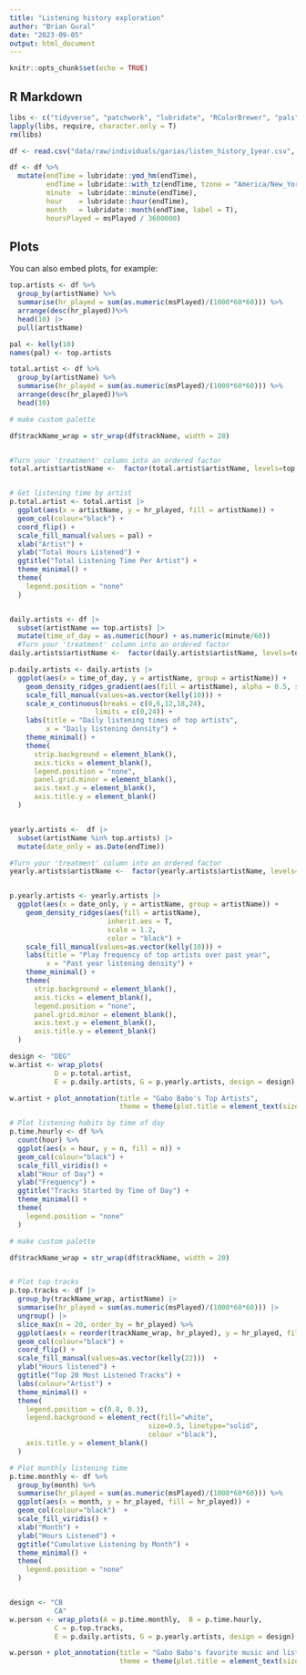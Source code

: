 ```yaml
---
title: "Listening history exploration"
author: "Brian Gural"
date: "2023-09-05"
output: html_document
---
```


```r
knitr::opts_chunk$set(echo = TRUE)
```

## R Markdown



```r
libs <- c("tidyverse", "patchwork", "lubridate", "RColorBrewer", "pals", "ggridges", "viridis")
lapply(libs, require, character.only = T)
rm(libs)
```


```r
df <- read.csv("data/raw/individuals/garias/listen_history_1year.csv", row.names = 1)
```
```r
df <- df %>%
  mutate(endTime = lubridate::ymd_hm(endTime),
         endTime = lubridate::with_tz(endTime, tzone = "America/New_York"),
         minute  = lubridate::minute(endTime),
         hour    = lubridate::hour(endTime),
         month   = lubridate::month(endTime, label = T),
         hoursPlayed = msPlayed / 3600000)

```
## Plots

You can also embed plots, for example:





```r
top.artists <- df %>%
  group_by(artistName) %>%
  summarise(hr_played = sum(as.numeric(msPlayed)/(1000*60*60))) %>%
  arrange(desc(hr_played))%>%
  head(10) |> 
  pull(artistName)

pal <- kelly(10)
names(pal) <- top.artists

total.artist <- df %>%
  group_by(artistName) %>%
  summarise(hr_played = sum(as.numeric(msPlayed)/(1000*60*60))) %>%
  arrange(desc(hr_played))%>%
  head(10) 

# make custom palette 

df$trackName_wrap = str_wrap(df$trackName, width = 20)


#Turn your 'treatment' column into an ordered factor 
total.artist$artistName <-  factor(total.artist$artistName, levels=top.artists)


# Get listening time by artist
p.total.artist <- total.artist |> 
  ggplot(aes(x = artistName, y = hr_played, fill = artistName)) +
  geom_col(colour="black") +
  coord_flip() +
  scale_fill_manual(values = pal) +
  xlab("Artist") +
  ylab("Total Hours Listened") +
  ggtitle("Total Listening Time Per Artist") +
  theme_minimal() +
  theme(
    legend.position = "none"
  )


daily.artists <- df |> 
  subset(artistName == top.artists) |> 
  mutate(time_of_day = as.numeric(hour) + as.numeric(minute/60)) 
  #Turn your 'treatment' column into an ordered factor 
daily.artists$artistName <-  factor(daily.artists$artistName, levels=top.artists)

p.daily.artists <- daily.artists |> 
  ggplot(aes(x = time_of_day, y = artistName, group = artistName)) +
    geom_density_ridges_gradient(aes(fill = artistName), alpha = 0.5, scale = 1.2, color = "black") + 
    scale_fill_manual(values=as.vector(kelly(10))) +
    scale_x_continuous(breaks = c(0,6,12,18,24),
                     limits = c(0,24)) +
    labs(title = "Daily listening times of top artists",
         x = "Daily listening density") +
    theme_minimal() +
    theme(
      strip.background = element_blank(),
      axis.ticks = element_blank(),
      legend.position = "none",
      panel.grid.minor = element_blank(),
      axis.text.y = element_blank(),
      axis.title.y = element_blank()
  )


yearly.artists <-  df |> 
  subset(artistName %in% top.artists) |> 
  mutate(date_only = as.Date(endTime))

#Turn your 'treatment' column into an ordered factor 
yearly.artists$artistName <-  factor(yearly.artists$artistName, levels=top.artists)


p.yearly.artists <- yearly.artists |> 
  ggplot(aes(x = date_only, y = artistName, group = artistName)) +
    geom_density_ridges(aes(fill = artistName), 
                        inherit.aes = T,
                        scale = 1.2,
                        color = "black") +
    scale_fill_manual(values=as.vector(kelly(10))) +
    labs(title = "Play frequency of top artists over past year",
         x = "Past year listening density") +
    theme_minimal() +
    theme(
      strip.background = element_blank(),
      axis.ticks = element_blank(),
      legend.position = "none",
      panel.grid.minor = element_blank(),
      axis.text.y = element_blank(),
      axis.title.y = element_blank()
  )


```

```r
design <- "DEG" 
w.artist <- wrap_plots( 
           D = p.total.artist,
           E = p.daily.artists, G = p.yearly.artists, design = design)

w.artist + plot_annotation(title = "Gabo Babo's Top Artists",
                           theme = theme(plot.title = element_text(size = 25)))
```
```r


# Plot listening habits by time of day
p.time.hourly <- df %>%
  count(hour) %>%
  ggplot(aes(x = hour, y = n, fill = n)) +
  geom_col(colour="black") +
  scale_fill_viridis() +
  xlab("Hour of Day") +
  ylab("Frequency") +
  ggtitle("Tracks Started by Time of Day") +
  theme_minimal() +
  theme(
    legend.position = "none"
  )

# make custom palette 

df$trackName_wrap = str_wrap(df$trackName, width = 20)


# Plot top tracks     
p.top.tracks <- df |>
  group_by(trackName_wrap, artistName) |> 
  summarise(hr_played = sum(as.numeric(msPlayed)/(1000*60*60))) |> 
  ungroup() |> 
  slice_max(n = 20, order_by = hr_played) %>%
  ggplot(aes(x = reorder(trackName_wrap, hr_played), y = hr_played, fill = artistName)) +
  geom_col(colour="black") +
  coord_flip() +
  scale_fill_manual(values=as.vector(kelly(22)))  +
  ylab("Hours listened") +
  ggtitle("Top 20 Most Listened Tracks") +
  labs(colour="Artist") +
  theme_minimal() + 
  theme(
    legend.position = c(0.8, 0.3),
    legend.background = element_rect(fill="white",
                                  size=0.5, linetype="solid", 
                                  colour ="black"),
    axis.title.y = element_blank()
  )

# Plot monthly listening time
p.time.monthly <- df %>%
  group_by(month) %>%
  summarise(hr_played = sum(as.numeric(msPlayed)/(1000*60*60))) %>%
  ggplot(aes(x = month, y = hr_played, fill = hr_played)) +
  geom_col(colour="black")  +
  scale_fill_viridis() +
  xlab("Month") +
  ylab("Hours Listened") +
  ggtitle("Cumulative Listening by Month") +
  theme_minimal() +
  theme(
    legend.position = "none"
  )



```

```r
design <- "CB
           CA" 
w.person <- wrap_plots(A = p.time.monthly,  B = p.time.hourly, 
           C = p.top.tracks,     
           E = p.daily.artists, G = p.yearly.artists, design = design)

w.person + plot_annotation(title = "Gabo Babo's favorite music and listening times",
                           theme = theme(plot.title = element_text(size = 25)))
```




